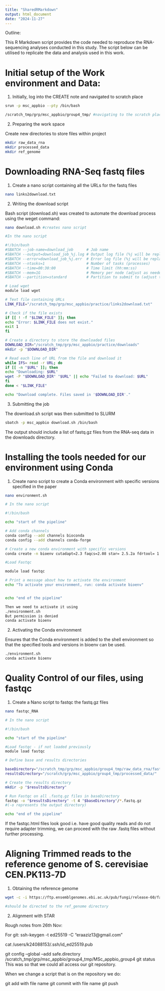 ```yaml
---
title: "SharedRMarkdown"
output: html_document
date: "2024-11-27"
---
```


Outline:

This R Markdown script provides the code needed to reproduce the RNA-sequencing analyses conducted in this study. The script below can be utilised to replicate the data and analysis used in this work.

# Initial setup of the Work environment and Data:

1. Initially, log into the CREATE note and navigated to scratch place

```bash

srun -p msc_appbio --pty /bin/bash

/scratch_tmp/grp/msc_appbio/group4_tmp/ #navigating to the scratch place
```

2. Preparing the work space 

Create new directories to store files within project 

```bash

mkdir raw_data_rna
mkdir processed_data 
mkdir ref_genome

```
# Downloading RNA-Seq fastq files 

1. Create a nano script containing all the URLs for the fastq files 

```bash
nano links2download.txt 
```

2. Writing the download script

Bash script (download.sh) was created to automate the download process using the weget command:

```bash
nano download.sh #creates nano script

#In the nano script 

#!/bin/bash
#SBATCH --job-name=download_job      # Job name
#SBATCH --output=download_job_%j.log # Output log file (%j will be replaced with job ID)
#SBATCH --error=download_job_%j.err  # Error log file (%j will be replaced with job ID)
#SBATCH --ntasks=1                   # Number of tasks (processes)
#SBATCH --time=00:30:00              # Time limit (hh:mm:ss)
#SBATCH --mem=1G                     # Memory per node (adjust as needed)
#SBATCH --partition=standard         # Partition to submit to (adjust to your cluster setup)

# Load wget
module load wget

# Text file containing URLs
LINK_FILE="/scratch_tmp/grp/msc_appbio/practice/links2download.txt"

# Check if the file exists
if [[ ! -f "$LINK_FILE" ]]; then
echo "Error: $LINK_FILE does not exist."
exit 1
fi

# Create a directory to store the downloaded files
DOWNLOAD_DIR="/scratch_tmp/grp/msc_appbio/practice/downloads"
mkdir -p "$DOWNLOAD_DIR"

# Read each line of URL from the file and download it
while IFS= read -r URL; do
if [[ -n "$URL" ]]; then
echo "Downloading: $URL"
wget -P "$DOWNLOAD_DIR" "$URL" || echo "Failed to download: $URL"
fi
done < "$LINK_FILE"

echo "Download complete. Files saved in '$DOWNLOAD_DIR'."

```

3. Submitting the job 

The download.sh script was then submitted to SLURM 

```bash
sbatch -p msc_appbio download.sh /bin/bash
```
The output should include a list of fastq.gz files from the RNA-seq data in the downloads directory. 

# Installing the tools needed for our environment using Conda

1. Create nano script to create a Conda environment with specific versions specified in the paper

```bash
nano environment.sh

# In the nano script 

#!/bin/bash

echo "start of the pipeline"

# Add conda channels
conda config --add channels bioconda
conda config --add channels conda-forge

# Create a new conda environment with specific versions
conda create -n bioenv cutadapt=2.3 faqcs=2.08 star= 2.5.2a fdrtool= 1.2.15 -y

#Load Fastqc

module load fastqc

# Print a message about how to activate the environment
echo "To activate your environment, run: conda activate bioenv" 


echo "end of the pipeline"

Then we need to activate it using 
./environment.sh
But permission is denied
conda activate bioenv


```

2. Activating the Conda environment 

Ensures that the Conda environment is added to the shell environment so that the specified tools and versions in bioenv can be used.

```bash
./environment.sh 
conda activate bioenv
```

# Quality Control of our files, using fastqc

1. Create a Nano script to fastqc the fastq.gz files 

```bash
nano fastqc_RNA

# In the nano script

#!/bin/bash

echo "start of the pipeline"

#Load fastqc - if not loaded previously 
module load fastqc 

# Define base and results directories

baseDirectory="/scratch_tmp/grp/msc_appbio/group4_tmp/raw_data_rna/fastq"
resultsDirectory="/scratch/grp/msc_appbio/group4_tmp/processed_data/"

# Create the results directory 
mkdir -p "$resultsDirectory"

# Run Fastqc on all .fastq.gz files in baseDirectory
fastqc -o "$resultsDirectory" -t 4 "$baseDirectory"/*.fastq.gz 
#(-o represents the output directory)

echo "end of the pipeline"

```

If the fastqc.html files look good i.e. have good quality reads and do not require adapter trimming, we can proceed with the raw .fastq files without further processing. 

# Aligning Trimmed reads to the reference genome of S. cerevisiae CEN.PK113‐7D

1. Obtaining the reference genome

```bash
wget -c -i https://ftp.ensemblgenomes.ebi.ac.uk/pub/fungi/release-60/fasta/fungi_ascomycota1_collection/saccharomyces_cerevisiae_cen_pk113_7d_gca_000269885/dna/Saccharomyces_cerevisiae_cen_pk113_7d_gca_000269885.ASM26988v1.dna.toplevel.fa.gz 

#should be directed to the ref_genome directory

```

2. Alignment with STAR 









Rough notes from 26th Nov:

For git:
ssh-keygen -t ed25519 -C "eraaziz13@gmail.com"

cat /users/k24088153/.ssh/id_ed25519.pub

git config --global --add safe.directory /scratch_tmp/grp/msc_appbio/group4_tmp/MSc_appbio_group4
git status 
This was so that we could all access our git repository. 

When we change a script that is on the repository we do:

git add with file name 
git commit with file name
git push 


